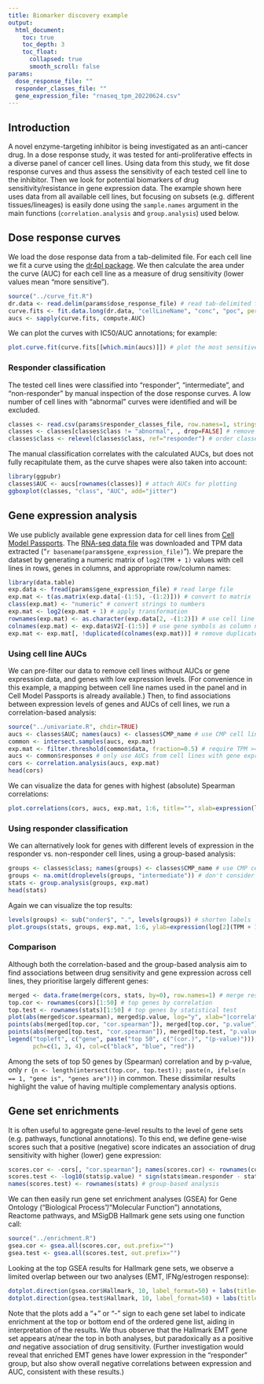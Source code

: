 ```yaml
---
title: Biomarker discovery example
output:
  html_document:
    toc: true
    toc_depth: 3
    toc_float:
      collapsed: true
      smooth_scroll: false
params:
  dose_response_file: ""
  responder_classes_file: ""
  gene_expression_file: "rnaseq_tpm_20220624.csv"
---
```


## Introduction

A novel enzyme-targeting inhibitor is being investigated as an anti-cancer drug.
In a dose response study, it was tested for anti-proliferative effects in a diverse panel of cancer cell lines.
Using data from this study, we fit dose response curves and thus assess the sensitivity of each tested cell line to the inhibitor.
Then we look for potential biomarkers of drug sensitivity/resistance in gene expression data.
The example shown here uses data from all available cell lines, but focusing on subsets (e.g. different tissues/lineages) is easily done using the `sample.names` argument in the main functions (`correlation.analysis` and `group.analysis`) used below.

## Dose response curves

We load the dose response data from a tab-delimited file.
For each cell line we fit a curve using the [dr4pl package](https://cran.r-project.org/package=dr4pl).
We then calculate the area under the curve (AUC) for each cell line as a measure of drug sensitivity (lower values mean "more sensitive").

```r
source("../curve_fit.R")
dr.data <- read.delim(params$dose_response_file) # read tab-delimited file
curve.fits <- fit.data.long(dr.data, "cellLineName", "conc", "poc", percent=TRUE)
aucs <- sapply(curve.fits, compute.AUC)
```

<!-- The curve fits succeeded in `r sum(!failed)` cases and failed in `r sum(failed)`. -->
<!-- We remove failed cases, calculate the area under the curve (AUC) as a measure of drug sensitivity, and plot an example curve (with annotations): -->

We can plot the curves with IC50/AUC annotations; for example:

```r
plot.curve.fit(curve.fits[[which.min(aucs)]]) # plot the most sensitive (by AUC) cell line
```

### Responder classification

The tested cell lines were classified into "responder", "intermediate", and "non-responder" by manual inspection of the dose response curves.
A low number of cell lines with "abnormal" curves were identified and will be excluded.

```r
classes <- read.csv(params$responder_classes_file, row.names=1, stringsAsFactors=TRUE)
classes <- classes[classes$class != "abnormal", , drop=FALSE] # remove "abnormal" cases
classes$class <- relevel(classes$class, ref="responder") # order classes for plotting
```

The manual classification correlates with the calculated AUCs, but does not fully recapitulate them, as the curve shapes were also taken into account:

```r
library(ggpubr)
classes$AUC <- aucs[rownames(classes)] # attach AUCs for plotting
ggboxplot(classes, "class", "AUC", add="jitter")
```

## Gene expression analysis

We use publicly available gene expression data for cell lines from [Cell Model Passports](https://cellmodelpassports.sanger.ac.uk/).
The [RNA-seq data file](https://cog.sanger.ac.uk/cmp/download/rnaseq_all_20220624.zip) was downloaded and TPM data extracted ("`r basename(params$gene_expression_file)`").
We prepare the dataset by generating a numeric matrix of `log2(TPM + 1)` values with cell lines in rows, genes in columns, and appropriate row/column names:

```r
library(data.table)
exp.data <- fread(params$gene_expression_file) # read large file
exp.mat <- t(as.matrix(exp.data[-(1:5), -(1:2)])) # convert to matrix
class(exp.mat) <- "numeric" # convert strings to numbers
exp.mat <- log2(exp.mat + 1) # apply transformation
rownames(exp.mat) <- as.character(exp.data[2, -(1:2)]) # use cell line names as row names
colnames(exp.mat) <- exp.data$V2[-(1:5)] # use gene symbols as column names
exp.mat <- exp.mat[, !duplicated(colnames(exp.mat))] # remove duplicate gene symbols
```

### Using cell line AUCs

We can pre-filter our data to remove cell lines without AUCs or gene expression data, and genes with low expression levels.
(For convenience in this example, a mapping between cell line names used in the panel and in Cell Model Passports is already available.)
Then, to find associations between expression levels of genes and AUCs of cell lines, we run a correlation-based analysis:

```r
source("../univariate.R", chdir=TRUE)
aucs <- classes$AUC; names(aucs) <- classes$CMP_name # use CMP cell line names for AUCs
common <- intersect.samples(aucs, exp.mat)
exp.mat <- filter.threshold(common$data, fraction=0.5) # require TPM >= 1 in half of samples
aucs <- common$responses # only use AUCs from cell lines with gene expression data
cors <- correlation.analysis(aucs, exp.mat)
head(cors)
```

<!-- TODO: remove this part due to space constraints? -->
<!-- We can visualize the distribution of the resulting correlation coefficients and the corresponding null distributions that are used to estimate significance: -->

<!-- ```{r cor_distrib} -->
<!-- plot.correlation.densities(cors, "spearman") -->
<!-- ``` -->

<!-- As well as the data for genes with highest (absolute) correlations: -->

We can visualize the data for genes with highest (absolute) Spearman correlations:

```r
plot.correlations(cors, aucs, exp.mat, 1:6, title="", xlab=expression(log[2](TPM+1)), ylab="AUC")
```

### Using responder classification

We can alternatively look for genes with different levels of expression in the responder vs. non-responder cell lines, using a group-based analysis:

```r
groups <- classes$class; names(groups) <- classes$CMP_name # use CMP cell line names for classes
groups <- na.omit(droplevels(groups, "intermediate")) # don't consider "intermediate" cell lines
stats <- group.analysis(groups, exp.mat)
head(stats)
```

Again we can visualize the top results:

```r
levels(groups) <- sub("onder$", ".", levels(groups)) # shorten labels
plot.groups(stats, groups, exp.mat, 1:6, ylab=expression(log[2](TPM + 1)))
```

### Comparison

Although both the correlation-based and the group-based analysis aim to find associations between drug sensitivity and gene expression across cell lines, they prioritise largely different genes:

```r
merged <- data.frame(merge(cors, stats, by=0), row.names=1) # merge results from both analyses
top.cor <- rownames(cors)[1:50] # top genes by correlation
top.test <- rownames(stats)[1:50] # top genes by statistical test
plot(abs(merged$cor.spearman), merged$p.value, log="y", xlab="|correlation|", ylab="p-value")
points(abs(merged[top.cor, "cor.spearman"]), merged[top.cor, "p.value"], pch=3, col="blue")
points(abs(merged[top.test, "cor.spearman"]), merged[top.test, "p.value"], pch=4, col="red")
legend("topleft", c("gene", paste("top 50", c("(cor.)", "(p-value)"))),
       pch=c(1, 3, 4), col=c("black", "blue", "red"))
```

Among the sets of top 50 genes by (Spearman) correlation and by p-value, only `r {n <- length(intersect(top.cor, top.test)); paste(n, ifelse(n == 1, "gene is", "genes are"))}` in common.
These dissimilar results highlight the value of having multiple complementary analysis options.

## Gene set enrichments

It is often useful to aggregate gene-level results to the level of gene sets (e.g. pathways, functional annotations).
To this end, we define gene-wise scores such that a positive (negative) score indicates an association of drug sensitivity with higher (lower) gene expression:

```r
scores.cor <- -cors[, "cor.spearman"]; names(scores.cor) <- rownames(cors) # cor.-based analysis
scores.test <- -log10(stats$p.value) * sign(stats$mean.responder - stats$"mean.non-responder")
names(scores.test) <- rownames(stats) # group-based analysis
```

We can then easily run gene set enrichment analyses (GSEA) for Gene Ontology ("Biological Process"/"Molecular Function") annotations, Reactome pathways, and MSigDB Hallmark gene sets using one function call:

```r
source("../enrichment.R")
gsea.cor <- gsea.all(scores.cor, out.prefix="")
gsea.test <- gsea.all(scores.test, out.prefix="")
```

Looking at the top GSEA results for Hallmark gene sets, we observe a limited overlap between our two analyses (EMT, IFNg/estrogen response):

```r
dotplot.direction(gsea.cor$Hallmark, 10, label_format=50) + labs(title="Correlation-based analysis")
dotplot.direction(gsea.test$Hallmark, 10, label_format=50) + labs(title="Group-based analysis")
```

Note that the plots add a "+" or "-" sign to each gene set label to indicate enrichment at the top or bottom end of the ordered gene list, aiding in interpretation of the results.
We thus observe that the Hallmark EMT gene set appears at/near the top in both analyses, but paradoxically as a positive *and* negative association of drug sensitivity.
(Further investigation would reveal that enriched EMT genes have lower expression in the "responder" group, but also show overall negative correlations between expression and AUC, consistent with these results.)
